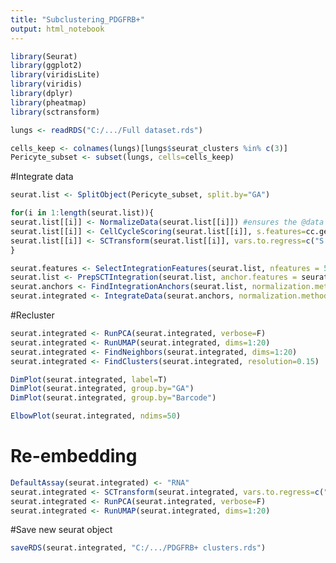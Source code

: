---
title: "Subclustering_PDGFRB+"
output: html_notebook
---

```{r}
library(Seurat)
library(ggplot2)
library(viridisLite)
library(viridis)
library(dplyr)
library(pheatmap)
library(sctransform)
```

```{r}
lungs <- readRDS("C:/.../Full dataset.rds")
```

```{r}
cells_keep <- colnames(lungs)[lungs$seurat_clusters %in% c(3)]
Pericyte_subset <- subset(lungs, cells=cells_keep)
```


#Integrate data
```{r}
seurat.list <- SplitObject(Pericyte_subset, split.by="GA")

for(i in 1:length(seurat.list)){
seurat.list[[i]] <- NormalizeData(seurat.list[[i]]) #ensures the @data slot is available in the RNA assay for cell cycle scoring
seurat.list[[i]] <- CellCycleScoring(seurat.list[[i]], s.features=cc.genes.updated.2019$s.genes, g2m.features=cc.genes.updated.2019$g2m.genes) #Does the scoring
seurat.list[[i]] <- SCTransform(seurat.list[[i]], vars.to.regress=c("S.Score", "G2M.Score"), verbose=F) #Normalizes with SCTransform, regressing out cell cycle
}

seurat.features <- SelectIntegrationFeatures(seurat.list, nfeatures = 500)
seurat.list <- PrepSCTIntegration(seurat.list, anchor.features = seurat.features, verbose = FALSE)
seurat.anchors <- FindIntegrationAnchors(seurat.list, normalization.method = "SCT", anchor.features = seurat.features, dims = 1:20, k.filter = 20, k.score=20, k.anchor=20, verbose = FALSE)
seurat.integrated <- IntegrateData(seurat.anchors, normalization.method = "SCT", k.weight = 20, dims=1:20, verbose = FALSE)
```

#Recluster
```{r}
seurat.integrated <- RunPCA(seurat.integrated, verbose=F)
seurat.integrated <- RunUMAP(seurat.integrated, dims=1:20)
seurat.integrated <- FindNeighbors(seurat.integrated, dims=1:20)
seurat.integrated <- FindClusters(seurat.integrated, resolution=0.15)
```

```{r}
DimPlot(seurat.integrated, label=T)
DimPlot(seurat.integrated, group.by="GA")
DimPlot(seurat.integrated, group.by="Barcode")
```
```{r}
ElbowPlot(seurat.integrated, ndims=50)
```

# Re-embedding
```{r}
DefaultAssay(seurat.integrated) <- "RNA"
seurat.integrated <- SCTransform(seurat.integrated, vars.to.regress=c("S.Score", "G2M.Score"))
seurat.integrated <- RunPCA(seurat.integrated, verbose=F)
seurat.integrated <- RunUMAP(seurat.integrated, dims=1:20)
```

#Save new seurat object
```{r}
saveRDS(seurat.integrated, "C:/.../PDGFRB+ clusters.rds")
```

